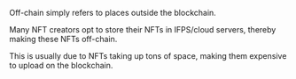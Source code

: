 Off-chain simply refers to places outside the blockchain.

Many NFT creators opt to store their NFTs in IFPS/cloud servers, thereby making these NFTs off-chain.

This is usually due to NFTs taking up tons of space, making them expensive to upload on the blockchain.
